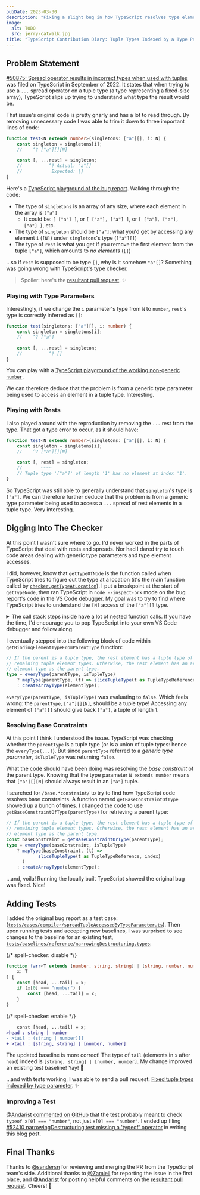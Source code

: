 ```yaml
---
pubDate: 2023-03-30
description: "Fixing a slight bug in how TypeScript resolves type elements of tuple types indexed by type parameters."
image:
  alt: TODO
  src: jerry-catwalk.jpg
title: "TypeScript Contribution Diary: Tuple Types Indexed by a Type Parameter"
---
```



<LabeledImage
	alt="Black cat walking on a holiday light decorated railing towards the viewer, tail held high, looking at the viewer"
	description="Jerry the cat showing both his head and tail."
	src={jerryCatwalk}
/>

## Problem Statement

[#50875: Spread operator results in incorrect types when used with tuples](https://github.com/microsoft/TypeScript/issues/50875) was filed on TypeScript in September of 2022.
It states that when trying to use a `...` spread operator on a tuple type (a type representing a fixed-size array), TypeScript slips up trying to understand what type the result would be.

That issue's original code is pretty gnarly and has a lot to read through.
By removing unnecessary code I was able to trim it down to three important lines of code:

```ts
function test<N extends number>(singletons: ["a"][], i: N) {
	const singleton = singletons[i];
	//    ^? ["a"][][N]

	const [, ...rest] = singleton;
	//          ^? Actual: "a"[]
	//           Expected: []
}
```

Here's a [TypeScript playground of the bug report](https://www.typescriptlang.org/play?jsx=0&ts=4.9.4#code/GYVwdgxgLglg9mABFApgZygHgHKJQD1TABM1EwQBbAIxQCcA+ACjRjAHMAbFKBNALkQBtAOQBDEQF0hkgDSIYg7AEpEAbwBQiRBD5RErDt15IAvAbZcefITElbEAekfbtAPQD8Gh88QBVMAIABxRoFGIHXTAMYXkAOgS6dChJRHNDKxMfF1dc108NAF8gA).
Walking through the code:

- The type of `singletons` is an array of any size, where each element in the array is `["a"]`
  - It could be: `[ ["a"] ]`, or `[ ["a"], ["a"] ]`, or `[ ["a"], ["a"], ["a"] ]`, etc.
- The type of `singleton` should be `["a"]`: what you'd get by accessing any element `i` (`[N]`) under `singletons`'s type (`["a"][]`)
- The type of `rest` is what you get if you remove the first element from the tuple `["a"]`, which amounts to _no elements_ (`[]`)

...so if `rest` is supposed to be type `[]`, why is it somehow `"a"[]`?
Something was going wrong with TypeScript's type checker.

> Spoiler: here's the [resultant pull request](https://github.com/microsoft/TypeScript/pull/51037). ✨

### Playing with Type Parameters

Interestingly, if we change the `i` parameter's type from `N` to `number`, `rest`'s type is correctly inferred as `[]`:

```ts
function test(singletons: ["a"][], i: number) {
	const singleton = singletons[i];
	//    ^? ["a"]

	const [, ...rest] = singleton;
	//          ^? []
}
```

You can play with a [TypeScript playground of the working non-generic `number`](https://www.typescriptlang.org/play?jsx=0&ts=4.9.4#code/GYVwdgxgLglg9mABFApgZygCjTMBzAGxSgTQC5EBtAcgENqBdShgGkRgrBAFsAjFAE4BKRAG8AUIkQRSURDnxESSALzzchYqUowGkxAHoDUqQD0A-OP1HEAVTAoAHgAcU0FABN9MsBipsAOiCBdCgGRDUFTWVrYxN4kwtxAF8gA).

We can therefore deduce that the problem is from a generic type parameter being used to access an element in a tuple type.
Interesting.

### Playing with Rests

I also played around with the reproduction by removing the `...` rest from the type.
That got a type error to occur, as it should have:

```ts
function test<N extends number>(singletons: ["a"][], i: N) {
	const singleton = singletons[i];
	//    ^? ["a"][][N]

	const [, rest] = singleton;
	//       ~~~~
	// Tuple type '["a"]' of length '1' has no element at index '1'.
}
```

So TypeScript was still able to generally understand that `singleton`'s type is `["a"]`.
We can therefore further deduce that the problem is from a generic type parameter being used to access a `...` spread of rest elements in a tuple type.
Very interesting.

## Digging Into The Checker

At this point I wasn't sure where to go.
I'd never worked in the parts of TypeScript that deal with rests and spreads.
Nor had I dared try to touch code areas dealing with generic type parameters and type element accesses.

I did, however, know that `getTypeOfNode` is the function called when TypeScript tries to figure out the type at a location (it's the main function called by [`checker.getTypeAtLocation`](https://github.com/microsoft/TypeScript/blob/96894db6cb5b7af6857b4d0c7f70f7d8ac782d51/src/compiler/checker.ts#L496)).
I put a breakpoint at the start of `getTypeNode`, then ran TypeScript in `node --inspect-brk` mode on the bug report's code in the VS Code debugger.
My goal was to try to find where TypeScript tries to understand the `[N]` access of the `["a"][]` type.

<details>
<summary>The call stack steps inside have a lot of nested function calls. If you have the time, I'd encourage you to pop TypeScript into your own VS Code debugger and follow along.</summary>

1. [`isDeclarationNameOrImportPropertyName`](https://github.com/microsoft/TypeScript/blob/96894db6cb5b7af6857b4d0c7f70f7d8ac782d51/src/compiler/checker.ts#L43193) evaluates to `true`, so TypeScript calls to...
2. [`getTypeOfSymbol`](https://github.com/microsoft/TypeScript/blob/96894db6cb5b7af6857b4d0c7f70f7d8ac782d51/src/compiler/checker.ts#L43196): `symbol.flags & (SymbolFlags.Variable | SymbolFlags.Property)` is true, so [`getTypeOfVariableOrParameterOrProperty`](https://github.com/microsoft/TypeScript/blob/96894db6cb5b7af6857b4d0c7f70f7d8ac782d51/src/compiler/checker.ts#L9761) is called, which calls to...
3. [`getTypeOfVariableOrParameterOrPropertyWorker`](https://github.com/microsoft/TypeScript/blob/96894db6cb5b7af6857b4d0c7f70f7d8ac782d51/src/compiler/checker.ts#L9775): `ts.isBindingElement(declaration)` is true, so TypeScript calls to...
4. [`getWidenedTypeForVariableLikeDeclaration`](https://github.com/microsoft/TypeScript/blob/96894db6cb5b7af6857b4d0c7f70f7d8ac782d51/src/compiler/checker.ts#L9350): which calls to...
5. `getTypeForVariableLikeDeclaration`: `isBindingPattern(declaration.parent)` is `true`, so TypeScript calls to...
6. `getTypeForBindingElement`: `checkMode` is `CheckMode.RestBindingElement` and `parentType` does exist.
   - Calling `typeToString(parentType)` produces `'["a"][][N]'`.
   - Because `parentType` exists, TypeScript calls to...
7. `getBindingElementTypeFromParentType`: which seems to be the kind of _get an element based on the parent type_ code logic I'm looking for

</details>

I eventually stepped into the following block of code within `getBindingElementTypeFromParentType` function:

```ts
// If the parent is a tuple type, the rest element has a tuple type of the
// remaining tuple element types. Otherwise, the rest element has an array type with same
// element type as the parent type.
type = everyType(parentType, isTupleType)
	? mapType(parentType, (t) => sliceTupleType(t as TupleTypeReference, index))
	: createArrayType(elementType);
```

`everyType(parentType, isTupleType)` was evaluating to `false`.
Which feels wrong: the `parentType`, `["a"][][N]`, should be a tuple type!
Accessing any element of `["a"][]` should give back `["a"]`, a tuple of length 1.

### Resolving Base Constraints

At this point I think I understood the issue.
TypeScript was checking whether the `parentType` is a tuple type (or is a union of tuple types: hence the `everyType(...)`).
But since `parentType` referred to a _generic type parameter_, `isTupleType` was returning `false`.

What the code should have been doing was resolving the _base constraint_ of the parent type.
Knowing that the type parameter `N extends number` means that `["a"][][N]` should always result in an `["a"]` tuple.

I searched for `/base.*constraint/` to try to find how TypeScript code resolves base constraints.
A function named `getBaseConstraintOfType` showed up a bunch of times.
I changed the code to use `getBaseConstraintOfType(parentType)` for retrieving a parent type:

```ts
// If the parent is a tuple type, the rest element has a tuple type of the
// remaining tuple element types. Otherwise, the rest element has an array type with same
// element type as the parent type.
const baseConstraint = getBaseConstraintOrType(parentType);
type = everyType(baseConstraint, isTupleType)
	? mapType(baseConstraint, (t) =>
			sliceTupleType(t as TupleTypeReference, index)
	  )
	: createArrayType(elementType);
```

...and, voila!
Running the locally built TypeScript showed the original bug was fixed.
Nice!

## Adding Tests

I added the original bug report as a test case: ([`tests/cases/compiler/spreadTupleAccessedByTypeParameter.ts`](https://github.com/JoshuaKGoldberg/TypeScript/blob/9066ba9cefd7b2a402de402006135295d8802d08/tests/cases/compiler/spreadTupleAccessedByTypeParameter.ts)).
Then upon running tests and accepting new baselines, I was surprised to see changes to the baseline for an existing test, [`tests/baselines/reference/narrowingDestructuring.types`](https://github.com/JoshuaKGoldberg/TypeScript/blob/9066ba9cefd7b2a402de402006135295d8802d08/tests/baselines/reference/narrowingDestructuring.types):

{/* spell-checker: disable */}

```ts
function farr<T extends [number, string, string] | [string, number, number]>(
	x: T
) {
	const [head, ...tail] = x;
	if (x[0] === "number") {
		const [head, ...tail] = x;
	}
}
```

{/* spell-checker: enable */}

```diff
    const [head, ...tail] = x;
>head : string | number
- >tail : (string | number)[]
+ >tail : [string, string] | [number, number]
```

The updated baseline is more correct!
The type of `tail` (elements in `x` after `head`) indeed is `[string, string] | [number, number]`.
My change improved an existing test baseline!
Yay!
🥳

...and with tests working, I was able to send a pull request.
[Fixed tuple types indexed by type parameter](https://github.com/microsoft/TypeScript/pull/51037). ✨

### Improving a Test

[@Andarist](https://github.com/Andarist) [commented on GitHub](https://github.com/microsoft/TypeScript/pull/51037/files#r987365768 "Andarist comment on GitHub") that the test probably meant to check `typeof x[0] === "number"`, not just `x[0] === "number"`.
I ended up filing [#52410 narrowingDestructuring test missing a 'typeof' operator](https://github.com/microsoft/TypeScript/issues/52410) in writing this blog post.

## Final Thanks

Thanks to [@sandersn](https://github.com/sandersn) for reviewing and merging the PR from the TypeScript team's side.
Additional thanks to [@Zamiell](https://github.com/Zamiell) for reporting the issue in the first place, and [@Andarist](https://github.com/Andarist) for posting helpful comments on the [resultant pull request](https://github.com/microsoft/TypeScript/pull/51037).
Cheers! 🙌
